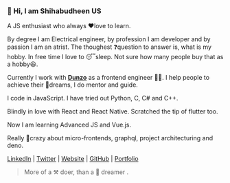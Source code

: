 ### 👋 Hi, I am Shihabudheen US 

A JS enthusiast who always ♥️love to learn. 

By degree I am Electrical engineer, by profession I am developer and by passion I am an atrist. The thoughest ❓question to answer is, what is my hobby. In free time I love to 😴sleep. Not sure how many people buy that as a hobby😆. 

Currently I work with **[Dunzo](https://www.dunzo.com/)** as a frontend engineer 👨‍💻. I help people to achieve their 🚀dreams, I do mentor and guide. 

I code in JavaScript. I have tried out Python, C, C# and C++.

Blindly in love with React and React Native. Scratched the tip of flutter too.

Now I am learning Advanced JS and Vue.js. 

Really 🤯crazy about micro-frontends, graphql, project architecturing and deno.

[LinkedIn](https://www.linkedin.com/in/shihabus/) | [Twitter](https://twitter.com/type___error) | [Website](https://shihabuudheen.wixsite.com/resume) | [GitHub](https://github.com/shihabus) | [Portfolio](http://codermonkey.netlify.com/)

> More of a ⚒️ doer, than a 🌈 dreamer  .


